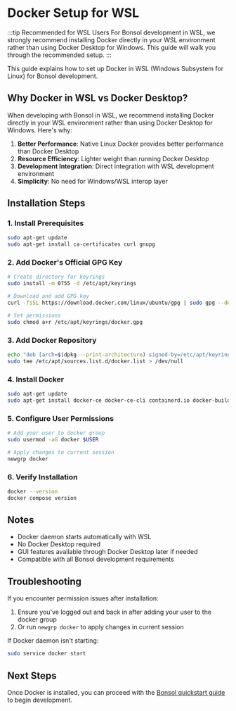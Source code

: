 # Docker Setup for WSL

:::tip Recommended for WSL Users
For Bonsol development in WSL, we strongly recommend installing Docker directly in your WSL environment rather than using Docker Desktop for Windows. This guide will walk you through the recommended setup.
:::

This guide explains how to set up Docker in WSL (Windows Subsystem for Linux) for Bonsol development.

## Why Docker in WSL vs Docker Desktop?

When developing with Bonsol in WSL, we recommend installing Docker directly in your WSL environment rather than using Docker Desktop for Windows. Here's why:

1. **Better Performance**: Native Linux Docker provides better performance than Docker Desktop
2. **Resource Efficiency**: Lighter weight than running Docker Desktop
3. **Development Integration**: Direct integration with WSL development environment
4. **Simplicity**: No need for Windows/WSL interop layer

## Installation Steps

### 1. Install Prerequisites

```bash
sudo apt-get update
sudo apt-get install ca-certificates curl gnupg
```

### 2. Add Docker's Official GPG Key

```bash
# Create directory for keyrings
sudo install -m 0755 -d /etc/apt/keyrings

# Download and add GPG key
curl -fsSL https://download.docker.com/linux/ubuntu/gpg | sudo gpg --dearmor -o /etc/apt/keyrings/docker.gpg

# Set permissions
sudo chmod a+r /etc/apt/keyrings/docker.gpg
```

### 3. Add Docker Repository

```bash
echo "deb [arch=$(dpkg --print-architecture) signed-by=/etc/apt/keyrings/docker.gpg] https://download.docker.com/linux/ubuntu $(. /etc/os-release && echo "$VERSION_CODENAME") stable" | \
sudo tee /etc/apt/sources.list.d/docker.list > /dev/null
```

### 4. Install Docker

```bash
sudo apt-get update
sudo apt-get install docker-ce docker-ce-cli containerd.io docker-buildx-plugin docker-compose-plugin
```

### 5. Configure User Permissions

```bash
# Add your user to docker group
sudo usermod -aG docker $USER

# Apply changes to current session
newgrp docker
```

### 6. Verify Installation

```bash
docker --version
docker compose version
```

## Notes

- Docker daemon starts automatically with WSL
- No Docker Desktop required
- GUI features available through Docker Desktop later if needed
- Compatible with all Bonsol development requirements

## Troubleshooting

If you encounter permission issues after installation:
1. Ensure you've logged out and back in after adding your user to the docker group
2. Or run `newgrp docker` to apply changes in current session

If Docker daemon isn't starting:
```bash
sudo service docker start
```

## Next Steps

Once Docker is installed, you can proceed with the [Bonsol quickstart guide](/tutorials/quickstart) to begin development. 
